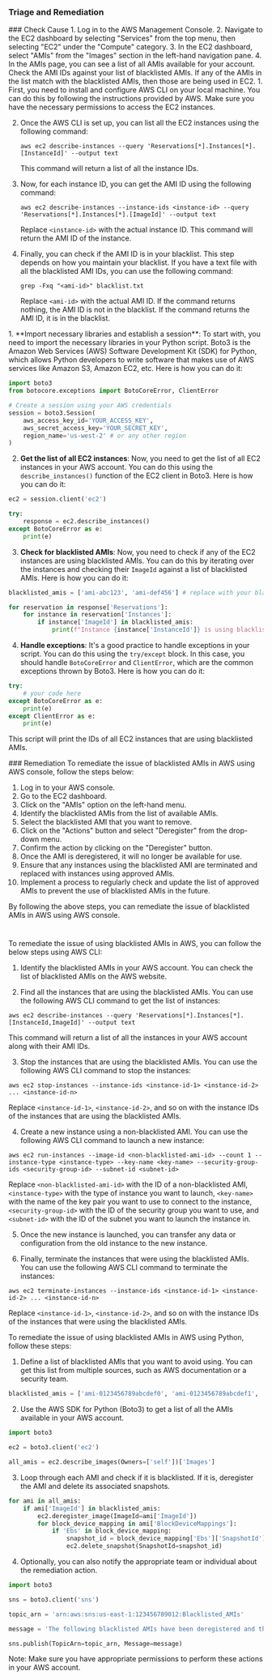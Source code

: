 
### Triage and Remediation
<Tabs>

<Tab title='Cause'>
### Check Cause
<AccordionGroup>
<Accordion title='Using Console' defaultOpen='true'>
1. Log in to the AWS Management Console.
2. Navigate to the EC2 dashboard by selecting "Services" from the top menu, then selecting "EC2" under the "Compute" category.
3. In the EC2 dashboard, select "AMIs" from the "Images" section in the left-hand navigation pane.
4. In the AMIs page, you can see a list of all AMIs available for your account. Check the AMI IDs against your list of blacklisted AMIs. If any of the AMIs in the list match with the blacklisted AMIs, then those are being used in EC2.
</Accordion>

<Accordion title='Using CLI'>
1. First, you need to install and configure AWS CLI on your local machine. You can do this by following the instructions provided by AWS. Make sure you have the necessary permissions to access the EC2 instances.

2. Once the AWS CLI is set up, you can list all the EC2 instances using the following command:

   ```
   aws ec2 describe-instances --query 'Reservations[*].Instances[*].[InstanceId]' --output text
   ```
   This command will return a list of all the instance IDs.

3. Now, for each instance ID, you can get the AMI ID using the following command:

   ```
   aws ec2 describe-instances --instance-ids <instance-id> --query 'Reservations[*].Instances[*].[ImageId]' --output text
   ```
   Replace `<instance-id>` with the actual instance ID. This command will return the AMI ID of the instance.

4. Finally, you can check if the AMI ID is in your blacklist. This step depends on how you maintain your blacklist. If you have a text file with all the blacklisted AMI IDs, you can use the following command:

   ```
   grep -Fxq "<ami-id>" blacklist.txt
   ```
   Replace `<ami-id>` with the actual AMI ID. If the command returns nothing, the AMI ID is not in the blacklist. If the command returns the AMI ID, it is in the blacklist.
</Accordion>

<Accordion title='Using Python'>
1. **Import necessary libraries and establish a session**: To start with, you need to import the necessary libraries in your Python script. Boto3 is the Amazon Web Services (AWS) Software Development Kit (SDK) for Python, which allows Python developers to write software that makes use of AWS services like Amazon S3, Amazon EC2, etc. Here is how you can do it:

```python
import boto3
from botocore.exceptions import BotoCoreError, ClientError

# Create a session using your AWS credentials
session = boto3.Session(
    aws_access_key_id='YOUR_ACCESS_KEY',
    aws_secret_access_key='YOUR_SECRET_KEY',
    region_name='us-west-2' # or any other region
)
```

2. **Get the list of all EC2 instances**: Now, you need to get the list of all EC2 instances in your AWS account. You can do this using the `describe_instances()` function of the EC2 client in Boto3. Here is how you can do it:

```python
ec2 = session.client('ec2')

try:
    response = ec2.describe_instances()
except BotoCoreError as e:
    print(e)
```

3. **Check for blacklisted AMIs**: Now, you need to check if any of the EC2 instances are using blacklisted AMIs. You can do this by iterating over the instances and checking their `ImageId` against a list of blacklisted AMIs. Here is how you can do it:

```python
blacklisted_amis = ['ami-abc123', 'ami-def456'] # replace with your blacklisted AMIs

for reservation in response['Reservations']:
    for instance in reservation['Instances']:
        if instance['ImageId'] in blacklisted_amis:
            print(f"Instance {instance['InstanceId']} is using blacklisted AMI {instance['ImageId']}")
```

4. **Handle exceptions**: It's a good practice to handle exceptions in your script. You can do this using the `try/except` block. In this case, you should handle `BotoCoreError` and `ClientError`, which are the common exceptions thrown by Boto3. Here is how you can do it:

```python
try:
    # your code here
except BotoCoreError as e:
    print(e)
except ClientError as e:
    print(e)
```

This script will print the IDs of all EC2 instances that are using blacklisted AMIs.
</Accordion>

</AccordionGroup>
</Tab>
<Tab title='Remediation'>
### Remediation

<AccordionGroup>
<Accordion title='Using Console' defaultOpen='true'>
To remediate the issue of blacklisted AMIs in AWS using AWS console, follow the steps below:

1. Log in to your AWS console.
2. Go to the EC2 dashboard.
3. Click on the "AMIs" option on the left-hand menu.
4. Identify the blacklisted AMIs from the list of available AMIs.
5. Select the blacklisted AMI that you want to remove.
6. Click on the "Actions" button and select "Deregister" from the drop-down menu.
7. Confirm the action by clicking on the "Deregister" button.
8. Once the AMI is deregistered, it will no longer be available for use.
9. Ensure that any instances using the blacklisted AMI are terminated and replaced with instances using approved AMIs.
10. Implement a process to regularly check and update the list of approved AMIs to prevent the use of blacklisted AMIs in the future.

By following the above steps, you can remediate the issue of blacklisted AMIs in AWS using AWS console.

#
</Accordion>

<Accordion title='Using CLI'>
To remediate the issue of using blacklisted AMIs in AWS, you can follow the below steps using AWS CLI:

1. Identify the blacklisted AMIs in your AWS account. You can check the list of blacklisted AMIs on the AWS website.

2. Find all the instances that are using the blacklisted AMIs. You can use the following AWS CLI command to get the list of instances:

```
aws ec2 describe-instances --query 'Reservations[*].Instances[*].[InstanceId,ImageId]' --output text
```

This command will return a list of all the instances in your AWS account along with their AMI IDs.

3. Stop the instances that are using the blacklisted AMIs. You can use the following AWS CLI command to stop the instances:

```
aws ec2 stop-instances --instance-ids <instance-id-1> <instance-id-2> ... <instance-id-n>
```

Replace `<instance-id-1>`, `<instance-id-2>`, and so on with the instance IDs of the instances that are using the blacklisted AMIs.

4. Create a new instance using a non-blacklisted AMI. You can use the following AWS CLI command to launch a new instance:

```
aws ec2 run-instances --image-id <non-blacklisted-ami-id> --count 1 --instance-type <instance-type> --key-name <key-name> --security-group-ids <security-group-id> --subnet-id <subnet-id>
```

Replace `<non-blacklisted-ami-id>` with the ID of a non-blacklisted AMI, `<instance-type>` with the type of instance you want to launch, `<key-name>` with the name of the key pair you want to use to connect to the instance, `<security-group-id>` with the ID of the security group you want to use, and `<subnet-id>` with the ID of the subnet you want to launch the instance in.

5. Once the new instance is launched, you can transfer any data or configuration from the old instance to the new instance.

6. Finally, terminate the instances that were using the blacklisted AMIs. You can use the following AWS CLI command to terminate the instances:

```
aws ec2 terminate-instances --instance-ids <instance-id-1> <instance-id-2> ... <instance-id-n>
```

Replace `<instance-id-1>`, `<instance-id-2>`, and so on with the instance IDs of the instances that were using the blacklisted AMIs.
</Accordion>

<Accordion title='Using Python'>
To remediate the issue of using blacklisted AMIs in AWS using Python, follow these steps:

1. Define a list of blacklisted AMIs that you want to avoid using. You can get this list from multiple sources, such as AWS documentation or a security team.

```python
blacklisted_amis = ['ami-0123456789abcdef0', 'ami-0123456789abcdef1', 'ami-0123456789abcdef2']
```

2. Use the AWS SDK for Python (Boto3) to get a list of all the AMIs available in your AWS account.

```python
import boto3

ec2 = boto3.client('ec2')

all_amis = ec2.describe_images(Owners=['self'])['Images']
```

3. Loop through each AMI and check if it is blacklisted. If it is, deregister the AMI and delete its associated snapshots.

```python
for ami in all_amis:
    if ami['ImageId'] in blacklisted_amis:
        ec2.deregister_image(ImageId=ami['ImageId'])
        for block_device_mapping in ami['BlockDeviceMappings']:
            if 'Ebs' in block_device_mapping:
                snapshot_id = block_device_mapping['Ebs']['SnapshotId']
                ec2.delete_snapshot(SnapshotId=snapshot_id)
```

4. Optionally, you can also notify the appropriate team or individual about the remediation action.

```python
import boto3

sns = boto3.client('sns')

topic_arn = 'arn:aws:sns:us-east-1:123456789012:Blacklisted_AMIs'

message = 'The following blacklisted AMIs have been deregistered and their associated snapshots have been deleted: {}'.format(blacklisted_amis)

sns.publish(TopicArn=topic_arn, Message=message)
```

Note: Make sure you have appropriate permissions to perform these actions in your AWS account.
</Accordion>

</AccordionGroup>
</Tab>
</Tabs>
